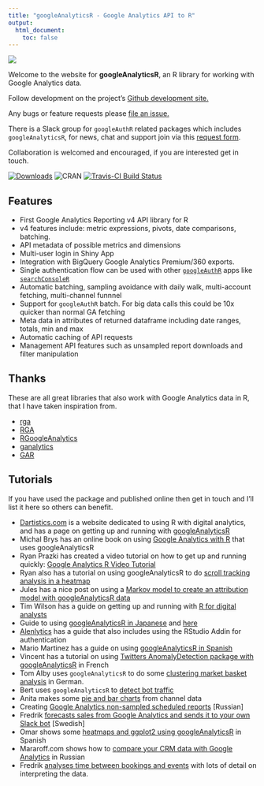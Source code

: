 ```yaml
---
title: "googleAnalyticsR - Google Analytics API to R"
output:
  html_document:
    toc: false
---
```


![](gar_logo_1000.png)

Welcome to the website for **googleAnalyticsR**, an R library for working with Google Analytics data.

Follow development on the project's [Github development site.](https://github.com/MarkEdmondson1234/googleAnalyticsR)

Any bugs or feature requests please [file an issue.](https://github.com/MarkEdmondson1234/googleAnalyticsR/issues)

There is a Slack group for `googleAuthR` related packages which includes `googleAnalyticsR`, for news, chat and support join via this [request form](https://docs.google.com/forms/d/e/1FAIpQLSerjirmMpB3b7LmBs_Vx_XPIE9IrhpCpPg1jUcpfBcivA3uBw/viewform). 

Collaboration is welcomed and encouraged, if you are interested get in touch.

[![Downloads](http://cranlogs.r-pkg.org/badges/googleAnalyticsR)](http://www.r-pkg.org/pkg/googleAnalyticsR)
![CRAN](http://www.r-pkg.org/badges/version/googleAnalyticsR)
[![Travis-CI Build Status](https://travis-ci.org/MarkEdmondson1234/googleAnalyticsR.svg?branch=master)](https://travis-ci.org/MarkEdmondson1234/googleAnalyticsR)

## Features

* First Google Analytics Reporting v4 API library for R
* v4 features include: metric expressions, pivots, date comparisons, batching.
* API metadata of possible metrics and dimensions
* Multi-user login in Shiny App
* Integration with BigQuery Google Analytics Premium/360 exports.
* Single authentication flow can be used with other [`googleAuthR`](http://code.markedmondson.me/googleAuthR/) apps like [`searchConsoleR`](https://github.com/MarkEdmondson1234/searchConsoleR)
* Automatic batching, sampling avoidance with daily walk, multi-account fetching, multi-channel funnnel
* Support for `googleAuthR` batch.  For big data calls this could be 10x quicker than normal GA fetching
* Meta data in attributes of returned dataframe including date ranges, totals, min and max
* Automatic caching of API requests
* Management API features such as unsampled report downloads and filter manipulation

## Thanks 

These are all great libraries that also work with Google Analytics data in R, that I have taken inspiration from.

* [rga](https://github.com/skardhamar/rga)
* [RGA](https://bitbucket.org/unikum/rga)
* [RGoogleAnalytics](https://github.com/Tatvic/RGoogleAnalytics)
* [ganalytics](https://github.com/jdeboer/ganalytics)
* [GAR](https://github.com/andrewgeisler/GAR)

## Tutorials

If you have used the package and published online then get in touch and I'll list it here so others can benefit.

* [Dartistics.com](http://www.dartistics.com/) is a website dedicated to using R with digital analytics, and has a page on getting up and running with [googleAnalyticsR](http://www.dartistics.com/api-google-analytics.html)
* Michal Brys has an online book on using [Google Analytics with R](https://michalbrys.gitbooks.io/r-google-analytics/content/) that uses googleAnalyticsR
* Ryan Prazki has created a video tutorial on how to get up and running quickly: [Google Analytics R Video Tutorial](http://www.ryanpraski.com/google-analytics-r-tutorial/)
* Ryan also has a tutorial on using googleAnalyticsR to do [scroll tracking analysis in a heatmap](http://www.ryanpraski.com/scroll-depth-tracking-analysis-with-google-analytics-r)
* Jules has a nice post on using a [Markov model to create an attribution model with googleAnalyticsR data](http://stuifbergen.com/2016/11/conversion-attribution-markov-model-r/)
* Tim Wilson has a guide on getting up and running with [R for digital analysts](http://analyticsdemystified.com/google-analytics/tutorial_pulling_google_analytics_data_with_r/)
* Guide to using [googleAnalyticsR in Japanese](https://www.karada-good.net/analyticsr/r-520) and [here](http://abrahamcow.hatenablog.com/entry/2016/05/22/121721)
* [Alenlytics](http://alenlytics.com/connecting-r-with-google-analytics/) has a guide that also includes using the RStudio Addin for authentication
* Mario Martinez has a guide on using [googleAnalyticsR in Spanish](http://www.doctormetrics.com/2017/01/03/nueva-version-de-la-api-de-google-analytics-r-statistics/#.WLVOWhAvpBI)
* Vincent has a tutorial on using [Twitters AnomalyDetection package with googleAnalyticsR](https://data-seo.fr/2016/05/02/detecter-vos-marronniers-avec-r/) in French
* Tom Alby uses `googleAnalyticsR` to do some [clustering market basket analysis](https://tom.alby.de/clustering-mit-google-analytics-und-r/) in German.
* Bert uses `googleAnalyticsR` to [detect bot traffic](http://node1.com/examine-real-website-visitor-data/)
* Anita makes some [pie and bar charts](https://rpubs.com/anitaowens/googleapi) from channel data 
* Creating [Google Analytics non-sampled scheduled reports](https://2steps.pro/google-anslytics-data-without-sampling-scheduler.html) [Russian]
* Fredrik [forecasts sales from Google Analytics and sends it to your own Slack bot](http://www.insightworks.se/forecast-google-analytics-r-slack/) [Swedish]
* Omar shows some [heatmaps and ggplot2 using googleAnalyticsR](http://omargonzalesdiaz.com/blog/googleanalytics-ggplot2.html) in Spanish
* Mararoff.com shows how to [compare your CRM data with Google Analytics](http://makaroff.org/ga-data-upload/) in Russian
* Fredrik [analyses time between bookings and events](https://medium.com/@fredrikcederlof/analyzing-time-between-bookings-and-events-with-r-google-analytics-293f6c334d73) with lots of detail on interpreting the data.
